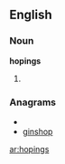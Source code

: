 ==English==
===Noun===
'''hopings'''
# {{plural of|[[hoping]]}}

===Anagrams===
* {{alphagram|ghinops}}
* [[ginshop#English|ginshop]]

[[ar:hopings]]